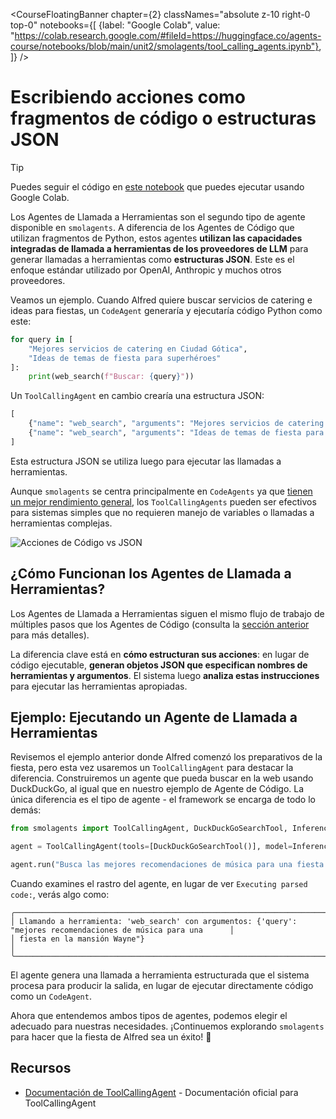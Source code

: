 <CourseFloatingBanner chapter={2}
  classNames="absolute z-10 right-0 top-0"
  notebooks={[
    {label: "Google Colab", value: "https://colab.research.google.com/#fileId=https://huggingface.co/agents-course/notebooks/blob/main/unit2/smolagents/tool_calling_agents.ipynb"},
]} />

# Escribiendo acciones como fragmentos de código o estructuras JSON

> [!TIP]
> Puedes seguir el código en <a href="https://huggingface.co/agents-course/notebooks/blob/main/unit2/smolagents/tool_calling_agents.ipynb" target="_blank">este notebook</a> que puedes ejecutar usando Google Colab.

Los Agentes de Llamada a Herramientas son el segundo tipo de agente disponible en `smolagents`. A diferencia de los Agentes de Código que utilizan fragmentos de Python, estos agentes **utilizan las capacidades integradas de llamada a herramientas de los proveedores de LLM** para generar llamadas a herramientas como **estructuras JSON**. Este es el enfoque estándar utilizado por OpenAI, Anthropic y muchos otros proveedores.

Veamos un ejemplo. Cuando Alfred quiere buscar servicios de catering e ideas para fiestas, un `CodeAgent` generaría y ejecutaría código Python como este:

```python
for query in [
    "Mejores servicios de catering en Ciudad Gótica", 
    "Ideas de temas de fiesta para superhéroes"
]:
    print(web_search(f"Buscar: {query}"))
```

Un `ToolCallingAgent` en cambio crearía una estructura JSON:

```python
[
    {"name": "web_search", "arguments": "Mejores servicios de catering en Ciudad Gótica"},
    {"name": "web_search", "arguments": "Ideas de temas de fiesta para superhéroes"}
]
```

Esta estructura JSON se utiliza luego para ejecutar las llamadas a herramientas.

Aunque `smolagents` se centra principalmente en `CodeAgents` ya que [tienen un mejor rendimiento general](https://huggingface.co/papers/2402.01030), los `ToolCallingAgents` pueden ser efectivos para sistemas simples que no requieren manejo de variables o llamadas a herramientas complejas.

![Acciones de Código vs JSON](https://huggingface.co/datasets/huggingface/documentation-images/resolve/main/transformers/code_vs_json_actions.png)  

## ¿Cómo Funcionan los Agentes de Llamada a Herramientas?  

Los Agentes de Llamada a Herramientas siguen el mismo flujo de trabajo de múltiples pasos que los Agentes de Código (consulta la [sección anterior](./code_agents) para más detalles). 

La diferencia clave está en **cómo estructuran sus acciones**: en lugar de código ejecutable, **generan objetos JSON que especifican nombres de herramientas y argumentos**. El sistema luego **analiza estas instrucciones** para ejecutar las herramientas apropiadas.

## Ejemplo: Ejecutando un Agente de Llamada a Herramientas  

Revisemos el ejemplo anterior donde Alfred comenzó los preparativos de la fiesta, pero esta vez usaremos un `ToolCallingAgent` para destacar la diferencia. Construiremos un agente que pueda buscar en la web usando DuckDuckGo, al igual que en nuestro ejemplo de Agente de Código. La única diferencia es el tipo de agente - el framework se encarga de todo lo demás:

```python
from smolagents import ToolCallingAgent, DuckDuckGoSearchTool, InferenceClientModel

agent = ToolCallingAgent(tools=[DuckDuckGoSearchTool()], model=InferenceClientModel())

agent.run("Busca las mejores recomendaciones de música para una fiesta en la mansión Wayne.")
```

Cuando examines el rastro del agente, en lugar de ver `Executing parsed code:`, verás algo como:

```text
╭─────────────────────────────────────────────────────────────────────────────────────────────────────────────────╮
│ Llamando a herramienta: 'web_search' con argumentos: {'query': "mejores recomendaciones de música para una      │
│ fiesta en la mansión Wayne"}                                                                                    │
╰─────────────────────────────────────────────────────────────────────────────────────────────────────────────────╯
```  

El agente genera una llamada a herramienta estructurada que el sistema procesa para producir la salida, en lugar de ejecutar directamente código como un `CodeAgent`.

Ahora que entendemos ambos tipos de agentes, podemos elegir el adecuado para nuestras necesidades. ¡Continuemos explorando `smolagents` para hacer que la fiesta de Alfred sea un éxito! 🎉

## Recursos

- [Documentación de ToolCallingAgent](https://huggingface.co/docs/smolagents/v1.8.1/en/reference/agents#smolagents.ToolCallingAgent) - Documentación oficial para ToolCallingAgent

